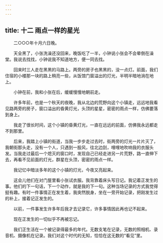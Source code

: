 ```yaml
---
---
---
```

title: 十二 雨点一样的星光
---




　　二○○○年十月六日晚。

　　天全黑了，小张洗澡还没回来，晚饭吃了一半，小钟说小张会不会晕倒在澡堂。我说去找找，小钟说我不知道地方，便一同去找。

　　回来时三人走在黑黑的马路上。两旁的房子也黑黑的，没一点灯。前面，我们住宿的小楼那一块的路上稍亮一些，从饭馆门窗溢出的灯光，半明半暗地淌在地上。

　　小钟在前，我和小张在后，缓缓慢慢地朝前走。

　　许多年前，也是一个秋天的夜晚，我从北边的荒野向这个小镇走，远远地我看见路两旁的房子，窗口溢出的昏黄灯光，头顶的星星，密密的雨点一样，仿佛要落到身上。

　　我走了很长时间，这个小镇的昏黄灯光，一直在远远的前面，仿佛我永远都走不到那里。

　　后来，我踏上小镇的街道，当我一步步走过去时，街两旁的灯光一片片灭了，我朝街那头走，没有一个人，只遇到一股风，往北边刮，哩哩地吹响我的衣服头发。当我走过最后一个熄灭的窗口时，发现自己已经走进另一片荒野，路一直伸下去，再看不见前面的灯光，群星在头顶，密密的雨点一样。

　　我记忆中暗淡多年的这个小镇的灯光，今夜又亮起来。

　　这会儿他们在对门屋里看小张试衣服。我背靠着床头写日记。我记着正发生的事。他们的下一句话，下一个动作，就是我的下一句。这种当场记录的方式我觉得挺有趣。有时一件事情正在发生着，我突然脱身，坐在一旁开始记录，把刚发生过的补上，接着记正发生的。

　　以前，一件事发生许多年后我才去记录它，许多事情因此再也记不起来。

　　现在正发生的一切似乎不再被忘记。

　　我们正生活在一个被记录得最多的年代。无数支笔在记录，无数的照相机、录音机、摄像机在记录。我们对这个时代的无知，恰恰在这无数的“看见”里。